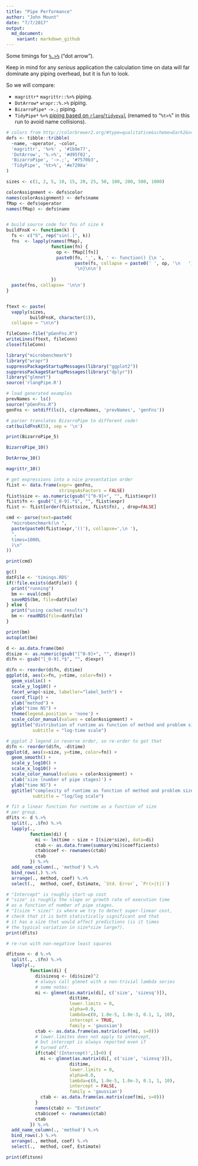 ```yaml
---
title: "Pipe Performance"
author: "John Mount"
date: "7/7/2017"
output:
  md_document:
    variant: markdown_github
---
```


Some timings for [`%.>%`](http://www.win-vector.com/blog/2017/07/in-praise-of-syntactic-sugar/) ("dot arrow").

Keep in mind for any *serious* application the calculation time on data will far dominate any piping overhead, but it is fun to look.

So we will compare:

 * `magrittr*` `magrittr::%>%` piping.
 * `DotArrow*` `wrapr::%.>%` piping.
 * `BizarroPipe*` `->.;` piping.
 * `TidyPipe*` `%>%` [piping based on `rlang`/`tidyeval`](https://gist.github.com/lionel-/10cd649b31f11512e4aea3b7a98fe381) (renamed to "`%t>%`" in this run to avoid name collisions).
 
```r

# colors from http://colorbrewer2.org/#type=qualitative&scheme=Dark2&n=4
defs <- tibble::tribble(
  ~name, ~operator, ~color,
  'magrittr', '%>%' , '#1b9e77',
  'DotArrow', '%.>%', '#d95f02',
  'BizarroPipe', '->.;', '#7570b3',
  'TidyPipe', '%t>%', '#e7298a'
)

sizes <- c(1, 2, 5, 10, 15, 20, 25, 50, 100, 200, 500, 1000)

colorAssignment <- defs$color
names(colorAssignment) <- defs$name
fMap <- defs$operator
names(fMap) <- defs$name


# build source code for fns of size k
buildFnsK <- function(k) {
  fs <- c("5", rep("sin(.)", k))
  fns  <- lapply(names(fMap),
                 function(fn) {
                   op <- fMap[[fn]]
                   paste0(fn, '_', k, ' <- function() {\n ',
                          paste(fs, collapse = paste0(' ', op, '\n   ')),
                          '\n}\n\n')
                   
                 })
  paste(fns, collapse= '\n\n')
}


ftext <- paste(
  vapply(sizes,
         buildFnsK, character(1)),
  collapse = "\n\n")

fileConn<-file("pGenFns.R")
writeLines(ftext, fileConn)
close(fileConn)
```

```r
library("microbenchmark")
library("wrapr")
suppressPackageStartupMessages(library("ggplot2"))
suppressPackageStartupMessages(library("dplyr"))
library("glmnet")
source('rlangPipe.R')

# load generated examples
prevNames <- ls()
source("pGenFns.R")
genFns <- setdiff(ls(), c(prevNames, 'prevNames', 'genFns'))

# parser translates BizarroPipe to different code!
cat(buildFnsK(5), sep = '\n')

print(BizarroPipe_5)

BizarroPipe_10()

DotArrow_10()

magrittr_10()
```

```r
# get expressions into a nice presentation order
fList <- data.frame(expr= genFns, 
                    stringsAsFactors = FALSE)
fList$size <- as.numeric(gsub("[^0-9]+", "", fList$expr))
fList$fn <- gsub("[_0-9].*$", "", fList$expr)
fList <- fList[order(fList$size, fList$fn), , drop=FALSE]

cmd <- parse(text=paste0(
  "microbenchmark(\n ",
  paste(paste0(fList$expr,'()'), collapse=',\n '),
  ", 
  times=1000L
  )\n"
))

print(cmd)

gc()
datFile <- 'timings.RDS'
if(!file.exists(datFile)) {
  print("running")
  bm <- eval(cmd)
  saveRDS(bm, file=datFile)
} else {
  print("using cached results")
  bm <- readRDS(file=datFile)
}

print(bm)
autoplot(bm)
```

```r
d <- as.data.frame(bm)
d$size <- as.numeric(gsub("[^0-9]+", "", d$expr))
d$fn <- gsub("[_0-9].*$", "", d$expr)

d$fn <- reorder(d$fn, d$time)
ggplot(d, aes(x=fn, y=time, color=fn)) + 
  geom_violin() + 
  scale_y_log10() + 
  facet_wrap(~size, labeller="label_both") + 
  coord_flip() + 
  xlab("method") +
  ylab("time NS") +
  theme(legend.position = 'none') +
  scale_color_manual(values = colorAssignment) +
  ggtitle("distribution of runtime as function of method and problem size",
          subtitle = "log-time scale")

# ggplot 2 legend in reverse order, so re-order to get that
d$fn <- reorder(d$fn, -d$time)
ggplot(d, aes(x=size, y=time, color=fn)) +
  geom_smooth() +
  scale_y_log10() +
  scale_x_log10() +
  scale_color_manual(values = colorAssignment) +
  xlab('size (number of pipe stages)') +
  ylab("time NS") +
  ggtitle("complexity of runtime as function of method and problem size",
          subtitle = "log/log scale")
```

```r
# fit a linear function for runtime as a function of size
# per group.
dfits <- d %.>%
  split(., .$fn) %.>%
  lapply(., 
         function(di) { 
           mi <- lm(time ~ size + I(size*size), data=di) 
           ctab <- as.data.frame(summary(mi)$coefficients)
           ctab$coef <- rownames(ctab)
           ctab
         }) %.>%
  add_name_column(., 'method') %.>%
  bind_rows(.) %.>%
  arrange(., method, coef) %.>%
  select(.,  method, coef, Estimate, `Std. Error`, `Pr(>|t|)`)

# "Intercept" is roughly start-up cost 
# "size" is roughly the slope or growth rate of execution time
# as a function of number of pipe stages.
# "I(size * size)" is where we try to detect super-linear cost,
# check that it is both statistically significant and that 
# it has a size that would affect predictions (is it times
# the typical variation in size*size large?).
print(dfits)

# re-run with non-negative least squares

dfitsnn <- d %.>%
  split(., .$fn) %.>%
  lapply(., 
         function(di) { 
           di$sizesq <- (di$size)^2
           # always call glmnet with a non-trivial lambda series
           # some notes: 
           mi <- glmnet(as.matrix(di[, c('size', 'sizesq')]), 
                        di$time, 
                        lower.limits = 0, 
                        alpha=0.0, 
                        lambda=c(0, 1.0e-5, 1.0e-3, 0.1, 1, 10),
                        intercept = TRUE, 
                        family = 'gaussian')
           ctab <- as.data.frame(as.matrix(coef(mi, s=0)))
           # lower.limites does not apply to intercept,
           # but intercept is always reported even if
           # turned off.
           if(ctab['(Intercept)',1]<0) {
             mi <- glmnet(as.matrix(di[, c('size', 'sizesq')]), 
                        di$time, 
                        lower.limits = 0, 
                        alpha=0.0, 
                        lambda=c(0, 1.0e-5, 1.0e-3, 0.1, 1, 10),
                        intercept = FALSE, 
                        family = 'gaussian')
             ctab <- as.data.frame(as.matrix(coef(mi, s=0)))
           }
           names(ctab) <- "Estimate"
           ctab$coef <- rownames(ctab)
           ctab
         }) %.>%
  add_name_column(., 'method') %.>%
  bind_rows(.) %.>%
  arrange(., method, coef) %.>%
  select(.,  method, coef, Estimate)

print(dfitsnn)
```
